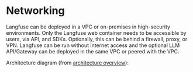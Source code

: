 # Networking

Langfuse can be deployed in a VPC or on-premises in high-security environments.
Only the Langfuse web container needs to be accessible by users, via API, and SDKs.
Optionally, this can be behind a firewall, proxy, or VPN.
Langfuse can be run without internet access and the optional LLM API/Gateway can be deployed in the same VPC or peered with the VPC.

Architecture diagram (from [architecture overview](/self-hosting#architecture)):


<ArchitectureDiagram />
